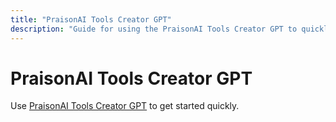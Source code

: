 ```yaml
---
title: "PraisonAI Tools Creator GPT"
description: "Guide for using the PraisonAI Tools Creator GPT to quickly develop and implement custom tools for PraisonAI"
---
```


# PraisonAI Tools Creator GPT

Use [PraisonAI Tools Creator GPT](https://chatgpt.com/g/g-LrJH1K6Ao-praisonai-tools-creator) to get started quickly.

